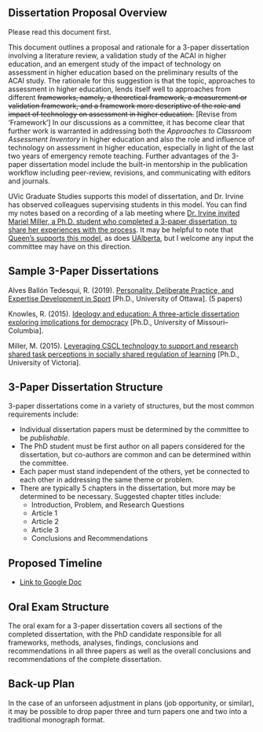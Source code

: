 ## Dissertation Proposal Overview {-}

Please read this document first.

This document outlines a proposal and rationale for a 3-paper dissertation involving a literature review, a validation study of the ACAI in higher education, and an emergent study of the impact of technology on assessment in higher education based on the preliminary results of the ACAI study. The rationale for this suggestion is that the topic, approaches to assessment in higher education, lends itself well to approaches from different ~~frameworks, namely, a theoretical framework, a measurement or validation framework, and a framework more descriptive of the role and impact of technology on assessment in higher education.~~ [Revise from 'Framework'] In our discussions as a committee, it has become clear that further work is warranted in addressing both the *Approaches to Classroom Assessment Inventory* in higher education and also the role and influence of technology on assessment in higher education, especially in light of the last two years of emergency remote teaching. Further advantages of the 3-paper dissertation model include the built-in mentorship in the publication workflow including peer-review, revisions, and communicating with editors and journals. 

UVic Graduate Studies supports this model of dissertation, and Dr. Irvine has observed colleagues supervising students in this model. You can find my notes based on a recording of a lab meeting where [Dr. Irvine invited Mariel Miller, a Ph.D. student who completed a 3-paper dissertation, to share her experiences with the process](https://cmadland.github.io/Dendron/notes/4HuJK1YbDiF5JO1p0COda/).  It may be helpful to note that [Queen’s supports this model](https://www.queensu.ca/politics/sites/webpublish.queensu.ca.polswww/files/files/Graduate/Article-Based Dissertation Guidelines.pdf), as does [UAlberta](https://www.ualberta.ca/linguistics/media-library/gradforms/paperbaseddissertations.pdf), but I welcome any input the committee may have on this direction.

## Sample 3-Paper Dissertations {-}

Alves Ballón Tedesqui, R. (2019). [Personality, Deliberate Practice, and Expertise Development in Sport](http://ruor.uottawa.ca/handle/10393/38702) [Ph.D., University of Ottawa]. (5 papers)

Knowles, R. (2015). [Ideology and education: A three-article dissertation exploring implications for democracy](https://doi.org/10.32469/10355/46870) [Ph.D., University of Missouri--Columbia]. 

Miller, M. (2015). [Leveraging CSCL technology to support and research shared task perceptions in socially shared regulation of learning](http://hdl.handle.net/1828/6582) [Ph.D., University of Victoria]. 


## 3-Paper Dissertation Structure {-}

3-paper dissertations come in a variety of structures, but the most common requirements include:

- Individual dissertation papers must be determined by the committee to be *publishable*.
- The PhD student must be first author on all papers considered for the dissertation, but co-authors are common and can be determined within the committee. 
- Each paper must stand independent of the others, yet be connected to each other in addressing the same theme or problem.
- There are typically 5 chapters in the dissertation, but more may be determined to be necessary. Suggested chapter titles include: 
    - Introduction, Problem, and Research Questions
    - Article 1
    - Article 2
    - Article 3
    - Conclusions and Recommendations


## Proposed Timeline {-}
- [Link to Google Doc](https://docs.google.com/document/d/1zAxGqrooMhEpeRiFOlRfjH0UbGu6h1PTKG-gm6VMQs8/edit?usp=sharing)

## Oral Exam Structure {-}
The oral exam for a 3-paper dissertation covers all sections of the completed dissertation, with the PhD candidate responsible for all frameworks, methods, analyses, findings, conclusions and recommendations in all three papers as well as the overall conclusions and recommendations of the complete dissertation.

## Back-up Plan {-}

In the case of an unforseen adjustment in plans (job opportunity, or similar), it may be possible to drop paper three and turn papers one and two into a traditional monograph format.